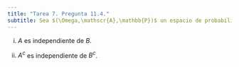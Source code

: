 ```yaml
---
title: "Tarea 7. Pregunta 11.4."
subtitle: Sea $(\Omega,\mathscr{A},\mathbb{P})$ un espacio de probabilidad. Prueba que si $A,B \in \mathscr{A}$ entonces son equivalentes
---
```



(i) $A$ es independiente de $B$.

(ii) $A^c$ es independiente de $B^c$.

